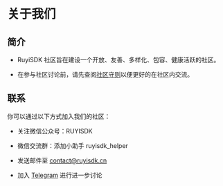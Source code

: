 
# 关于我们

## 简介

- RuyiSDK 社区旨在建设一个开放、友善、多样化、包容、健康活跃的社区。

- 在参与社区讨论前，请先查阅[社区守则](code_of_conduct)以便更好的在社区内交流。

## 联系

你可以通过以下方式加入我们的社区：

- 关注微信公众号：RUYISDK
- 微信交流群：添加小助手 ruyisdk_helper
- 发送邮件至 [contact@ruyisdk.cn](mailto:contact@ruyisdk.cn)
- 加入 [Telegram](https://t.me/ruyisdk) 进行进一步讨论

  <MyApp />
